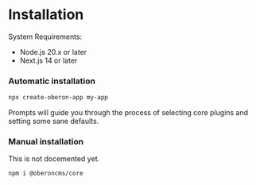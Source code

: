 # Installation

System Requirements:
- Node.js 20.x or later
- Next.js 14 or later

### Automatic installation
```sh npx2yarn copy
npx create-oberon-app my-app
```
Prompts will guide you through the process of selecting core plugins and setting some sane defaults.


### Manual installation

This is not docemented yet.

```sh npm2yarn
npm i @oberoncms/core
```